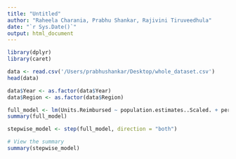 ```yaml
---
title: "Untitled"
author: "Raheela Charania, Prabhu Shankar, Rajivini Tiruveedhula"
date: "`r Sys.Date()`"
output: html_document
---
```


```r
library(dplyr)
library(caret)

```


```r
data <- read.csv('/Users/prabhushankar/Desktop/whole_dataset.csv')
head(data)
```


```r
data$Year <- as.factor(data$Year)
data$Region <- as.factor(data$Region)
```



```r
full_model <- lm(Units.Reimbursed ~ population.estimates..Scaled. + personal.income..Scaled. + GDP.per.state..Scaled. + poverty.index..Scaled. + Temp.Index..Scaled. + Non.Medicaid.Amount.Reimbursed..Scaled. + Medicaid.Amount.Reimburse..Scaled. + Number.of.Prescriptions..Scaled. + Total.Amount.Reimbursed..Scaled., data)
summary(full_model)
```






```r
stepwise_model <- step(full_model, direction = "both")

# View the summary
summary(stepwise_model)
```









